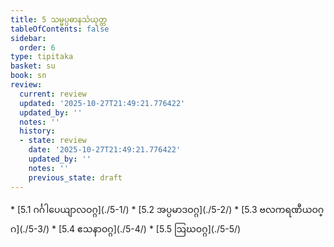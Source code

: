 ```yaml
---
title: 5 သမ္မပ္ပဓာနသံယုတ္တ
tableOfContents: false
sidebar:
  order: 6
type: tipitaka
basket: su
book: sn
review:
  current: review
  updated: '2025-10-27T21:49:21.776422'
  updated_by: ''
  notes: ''
  history:
  - state: review
    date: '2025-10-27T21:49:21.776422'
    updated_by: ''
    notes: ''
    previous_state: draft
---
```



<ReviewStatus review={frontmatter.review} showDetails={true} />

<HypothesisAnnotation frontmatter={frontmatter} />

<DynamicBreadcrumb />



<TableOfContents book="sn" section="5">
* [5.1 ဂင်္ဂါပေယျာလဝဂ္ဂ](./5-1/)
* [5.2 အပ္ပမာဒဝဂ္ဂ](./5-2/)
* [5.3 ဗလကရဏီယဝဂ္ဂ](./5-3/)
* [5.4 ဧသနာဝဂ္ဂ](./5-4/)
* [5.5 ဩဃဝဂ္ဂ](./5-5/)
</TableOfContents>